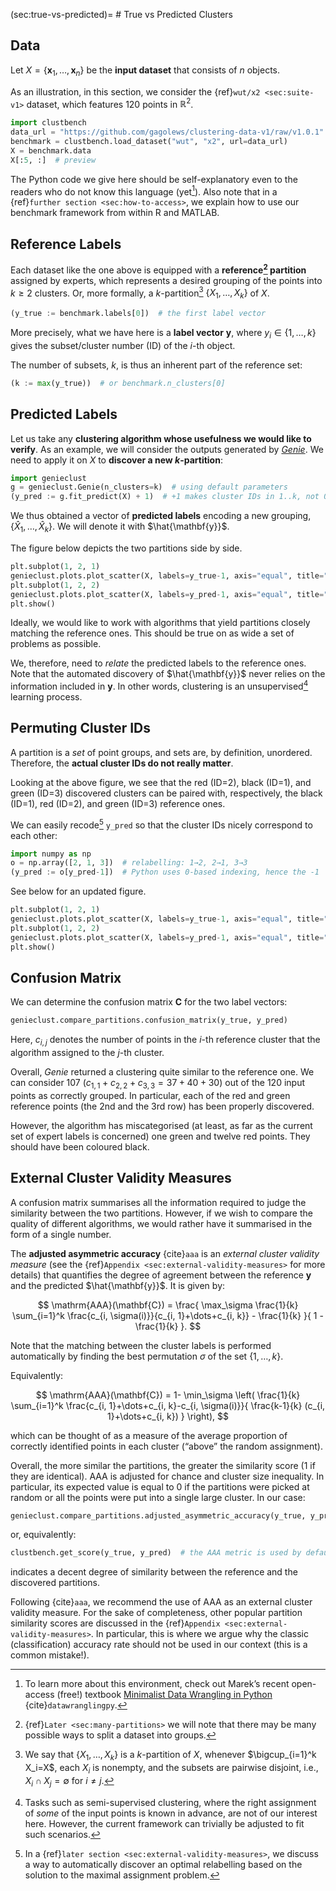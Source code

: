 (sec:true-vs-predicted)=
# True vs Predicted Clusters


## Data

Let $X=\{\mathbf{x}_1, \dots, \mathbf{x}_n\}$ be the **input dataset**
that consists of $n$ objects.

As an illustration, in this section, we consider
the {ref}`wut/x2 <sec:suite-v1>` dataset, which features 120 points in $\mathbb{R}^2$.

```python
import clustbench
data_url = "https://github.com/gagolews/clustering-data-v1/raw/v1.0.1"
benchmark = clustbench.load_dataset("wut", "x2", url=data_url)
X = benchmark.data
X[:5, :]  # preview
```

::::{note}
The Python code we give here should be self-explanatory even to
the readers  who do not know this language (yet[^footbook]).
Also note that in a {ref}`further section <sec:how-to-access>`,
we explain how to use our benchmark framework from within R and MATLAB.
::::

[^footbook]: To learn more about this environment, check out
    Marek's recent open-access (free!) textbook
    [Minimalist Data Wrangling in Python](https://datawranglingpy.gagolewski.com/)
    {cite}`datawranglingpy`.


## Reference Labels

Each dataset like the one above is equipped with a
**reference[^footmanyreference] partition** assigned by experts, which represents a desired grouping of the points into $k \ge 2$ clusters.
Or, more formally, a *k*-partition[^footpart] $\{X_1,\dots,X_k\}$ of $X$.

[^footmanyreference]: {ref}`Later <sec:many-partitions>` we will note
    that there may be many possible ways to split a dataset into groups.



```python
(y_true := benchmark.labels[0])  # the first label vector
```


More precisely, what we have here is a **label vector**
$\mathbf{y}$, where $y_i\in\{1,\dots,k\}$ gives the subset/cluster number
(ID) of the *i*-th object.


[^footpart]: We say that $\{X_1,\dots,X_k\}$ is a $k$-partition of $X$,
    whenever $\bigcup_{i=1}^k X_i=X$, each $X_i$ is nonempty,
    and the subsets are pairwise disjoint, i.e., $X_i\cap X_j=\emptyset$
    for $i\neq j$.


The number of subsets, *k*, is thus an inherent part of the
reference set:

```python
(k := max(y_true))  # or benchmark.n_clusters[0]
```

<!--
```python
np.histogram(y_true, return_count=True)
```

There are thus 50 points in the 1st cluster,
40 points in the 2nd group,
and 30 points in the 3rd set.
-->


## Predicted Labels

Let us take any **clustering algorithm whose usefulness
we would like to verify**. As an example, we will consider the outputs
generated by [*Genie*](https://genieclust.gagolewski.com).
We need to apply it on $X$ to **discover a new *k*-partition**:

```python
import genieclust
g = genieclust.Genie(n_clusters=k)  # using default parameters
(y_pred := g.fit_predict(X) + 1)  # +1 makes cluster IDs in 1..k, not 0..(k-1)
```

We thus obtained a vector of **predicted labels**
encoding a new grouping, $\{\hat{X}_1,\dots,\hat{X}_k\}$.
We will denote it with $\hat{\mathbf{y}}$.

The figure below depicts the two partitions side by side.


```python
plt.subplot(1, 2, 1)
genieclust.plots.plot_scatter(X, labels=y_true-1, axis="equal", title="y_true")
plt.subplot(1, 2, 2)
genieclust.plots.plot_scatter(X, labels=y_pred-1, axis="equal", title="y_pred")
plt.show()
```

::::{important}
Ideally, we would like to work with algorithms that yield partitions
closely matching the reference ones. This should be true on as wide
a set of problems as possible.
::::

We, therefore, need to *relate* the predicted labels to the reference ones.
Note that the automated discovery of $\hat{\mathbf{y}}$
never relies on the information included in $\mathbf{y}$.
In other words, clustering is an unsupervised[^footsemisupervised]
learning process.


[^footsemisupervised]: Tasks such as semi-supervised clustering,
    where the right assignment of *some* of the input points is known in
    advance, are not of our interest here. However, the current framework can
    trivially be adjusted to fit such scenarios.




## Permuting Cluster IDs

A partition is a *set* of point groups, and sets are, by definition, unordered.
Therefore, the **actual cluster IDs do not really matter**.


Looking at the above figure, we see that
the red (ID=2), black (ID=1), and green (ID=3) discovered clusters
can be paired with, respectively,
the black (ID=1), red (ID=2), and green (ID=3) reference ones.

We can easily recode[^footmanualrelabel] `y_pred`
so that the cluster IDs nicely correspond to each other:


```python
import numpy as np
o = np.array([2, 1, 3])  # relabelling: 1→2, 2→1, 3→3
(y_pred := o[y_pred-1])  # Python uses 0-based indexing, hence the -1
```

See below for an updated figure.


```python
plt.subplot(1, 2, 1)
genieclust.plots.plot_scatter(X, labels=y_true-1, axis="equal", title="y_true")
plt.subplot(1, 2, 2)
genieclust.plots.plot_scatter(X, labels=y_pred-1, axis="equal", title="y_pred")
plt.show()
```


[^footmanualrelabel]: In a
    {ref}`later section <sec:external-validity-measures>`,
    we discuss a way to automatically discover an optimal relabelling
    based on the solution to the maximal assignment problem.



## Confusion Matrix

We can determine the confusion matrix $\mathbf{C}$ for the two label vectors:

```python
genieclust.compare_partitions.confusion_matrix(y_true, y_pred)
```

Here, $c_{i, j}$ denotes the number of points in the $i$-th reference cluster
that the algorithm assigned to the $j$-th cluster.

Overall, *Genie* returned a clustering quite similar to the reference one.
We can consider 107 ($c_{1,1}+c_{2, 2}+c_{3,3}=37+40+30$) out of the 120
input points as correctly grouped. In particular, each of the red and
green reference points (the 2nd and the 3rd row) has been
properly discovered.

However, the algorithm has miscategorised (at least, as far as the current
set of expert labels is concerned) one green and twelve red points.
They should have been coloured black.



## External Cluster Validity Measures

A confusion matrix summarises all the information required
to judge the similarity between the two partitions. However,
if we wish to compare the quality of different algorithms,
we would rather have it summarised in the form of a single number.


The **adjusted asymmetric accuracy** {cite}`aaa`
is an *external cluster validity measure*
(see the {ref}`Appendix <sec:external-validity-measures>` for more details)
that quantifies the degree of agreement between the reference $\mathbf{y}$ and
the predicted $\hat{\mathbf{y}}$.
It is given by:

$$
\mathrm{AAA}(\mathbf{C})
=
\frac{
\max_\sigma \frac{1}{k} \sum_{i=1}^k \frac{c_{i, \sigma(i)}}{c_{i, 1}+\dots+c_{i, k}} - \frac{1}{k}
}{
1 - \frac{1}{k}
}.
$$

Note that the matching between the cluster labels is performed
automatically by finding the best permutation $\sigma$
of the set $\{1,\dots,k\}$.

Equivalently:

$$
\mathrm{AAA}(\mathbf{C})
=
1-
\min_\sigma
\left(
\frac{1}{k}
\sum_{i=1}^k \frac{c_{i, 1}+\dots+c_{i, k}-c_{i, \sigma(i)}}{ \frac{k-1}{k} (c_{i, 1}+\dots+c_{i, k}) }
\right),
$$

which can be thought of as a measure of the average proportion of
correctly identified points in each cluster ("above" the random assignment).


Overall, the more similar the partitions, the greater the similarity score
(1 if they are identical). AAA is adjusted for chance and cluster size
inequality. In particular, its expected value is equal to 0 if the
partitions were picked at random or all the points were put into a single
large cluster. In our case:

```python
genieclust.compare_partitions.adjusted_asymmetric_accuracy(y_true, y_pred)
```

or, equivalently:

```python
clustbench.get_score(y_true, y_pred)  # the AAA metric is used by default
```

indicates a decent degree of similarity between the reference
and the discovered partitions.


Following {cite}`aaa`, we recommend the use of AAA as an external cluster
validity measure. For the sake of completeness, other popular
partition similarity scores are discussed
in the {ref}`Appendix <sec:external-validity-measures>`.
In particular, this is where we argue why the classic (classification)
accuracy rate should not be used in our context (this is a common mistake!).
